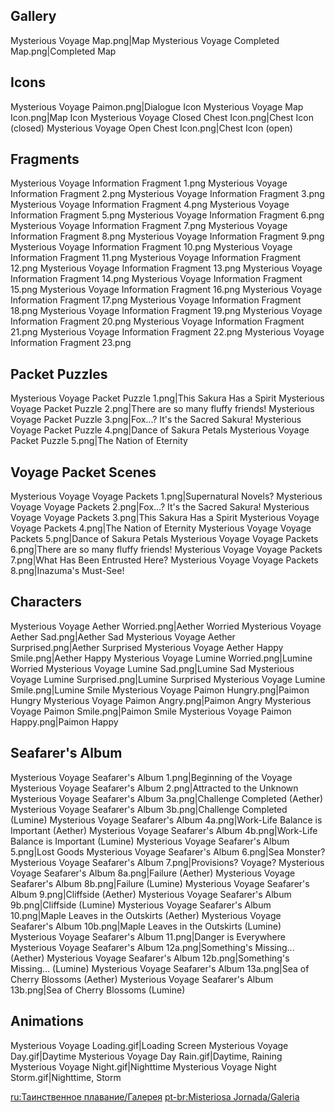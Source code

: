{{EventTabs}}
==Gallery==
<gallery hideaddbutton="true" captionalign="center">
Mysterious Voyage Map.png|Map
Mysterious Voyage Completed Map.png|Completed Map
</gallery>

==Icons==
<gallery hideaddbutton="true" captionalign="center">
Mysterious Voyage Paimon.png|Dialogue Icon
Mysterious Voyage Map Icon.png|Map Icon
Mysterious Voyage Closed Chest Icon.png|Chest Icon (closed)
Mysterious Voyage Open Chest Icon.png|Chest Icon (open)
</gallery>

==Fragments==
<gallery hideaddbutton="true" captionalign="center">
Mysterious Voyage Information Fragment 1.png
Mysterious Voyage Information Fragment 2.png
Mysterious Voyage Information Fragment 3.png
Mysterious Voyage Information Fragment 4.png
Mysterious Voyage Information Fragment 5.png
Mysterious Voyage Information Fragment 6.png
Mysterious Voyage Information Fragment 7.png
Mysterious Voyage Information Fragment 8.png
Mysterious Voyage Information Fragment 9.png
Mysterious Voyage Information Fragment 10.png
Mysterious Voyage Information Fragment 11.png
Mysterious Voyage Information Fragment 12.png
Mysterious Voyage Information Fragment 13.png
Mysterious Voyage Information Fragment 14.png
Mysterious Voyage Information Fragment 15.png
Mysterious Voyage Information Fragment 16.png
Mysterious Voyage Information Fragment 17.png
Mysterious Voyage Information Fragment 18.png
Mysterious Voyage Information Fragment 19.png
Mysterious Voyage Information Fragment 20.png
Mysterious Voyage Information Fragment 21.png
Mysterious Voyage Information Fragment 22.png
Mysterious Voyage Information Fragment 23.png
</gallery>

==Packet Puzzles==
<gallery hideaddbutton="true" captionalign="center">
Mysterious Voyage Packet Puzzle 1.png|This Sakura Has a Spirit
Mysterious Voyage Packet Puzzle 2.png|There are so many fluffy friends!
Mysterious Voyage Packet Puzzle 3.png|Fox...? It's the Sacred Sakura!
Mysterious Voyage Packet Puzzle 4.png|Dance of Sakura Petals
Mysterious Voyage Packet Puzzle 5.png|The Nation of Eternity
</gallery>

==Voyage Packet Scenes==
<gallery hideaddbutton="true" captionalign="center">
Mysterious Voyage Voyage Packets 1.png|Supernatural Novels?
Mysterious Voyage Voyage Packets 2.png|Fox...? It's the Sacred Sakura!
Mysterious Voyage Voyage Packets 3.png|This Sakura Has a Spirit
Mysterious Voyage Voyage Packets 4.png|The Nation of Eternity
Mysterious Voyage Voyage Packets 5.png|Dance of Sakura Petals
Mysterious Voyage Voyage Packets 6.png|There are so many fluffy friends!
Mysterious Voyage Voyage Packets 7.png|What Has Been Entrusted Here?
Mysterious Voyage Voyage Packets 8.png|Inazuma's Must-See!
</gallery>

==Characters==
<gallery hideaddbutton="true" captionalign="center">
Mysterious Voyage Aether Worried.png|Aether Worried
Mysterious Voyage Aether Sad.png|Aether Sad
Mysterious Voyage Aether Surprised.png|Aether Surprised
Mysterious Voyage Aether Happy Smile.png|Aether Happy
Mysterious Voyage Lumine Worried.png|Lumine Worried
Mysterious Voyage Lumine Sad.png|Lumine Sad
Mysterious Voyage Lumine Surprised.png|Lumine Surprised
Mysterious Voyage Lumine Smile.png|Lumine Smile
Mysterious Voyage Paimon Hungry.png|Paimon Hungry
Mysterious Voyage Paimon Angry.png|Paimon Angry
Mysterious Voyage Paimon Smile.png|Paimon Smile
Mysterious Voyage Paimon Happy.png|Paimon Happy
</gallery>

==Seafarer's Album==
<gallery hideaddbutton="true" captionalign="center">
Mysterious Voyage Seafarer's Album 1.png|Beginning of the Voyage
Mysterious Voyage Seafarer's Album 2.png|Attracted to the Unknown
Mysterious Voyage Seafarer's Album 3a.png|Challenge Completed (Aether)
Mysterious Voyage Seafarer's Album 3b.png|Challenge Completed (Lumine)
Mysterious Voyage Seafarer's Album 4a.png|Work-Life Balance is Important (Aether)
Mysterious Voyage Seafarer's Album 4b.png|Work-Life Balance is Important (Lumine)
Mysterious Voyage Seafarer's Album 5.png|Lost Goods
Mysterious Voyage Seafarer's Album 6.png|Sea Monster?
Mysterious Voyage Seafarer's Album 7.png|Provisions? Voyage?
Mysterious Voyage Seafarer's Album 8a.png|Failure (Aether)
Mysterious Voyage Seafarer's Album 8b.png|Failure (Lumine)
Mysterious Voyage Seafarer's Album 9.png|Cliffside (Aether)
Mysterious Voyage Seafarer's Album 9b.png|Cliffside (Lumine)
Mysterious Voyage Seafarer's Album 10.png|Maple Leaves in the Outskirts (Aether)
Mysterious Voyage Seafarer's Album 10b.png|Maple Leaves in the Outskirts (Lumine)
Mysterious Voyage Seafarer's Album 11.png|Danger is Everywhere
Mysterious Voyage Seafarer's Album 12a.png|Something's Missing... (Aether)
Mysterious Voyage Seafarer's Album 12b.png|Something's Missing... (Lumine)
Mysterious Voyage Seafarer's Album 13a.png|Sea of Cherry Blossoms (Aether)
Mysterious Voyage Seafarer's Album 13b.png|Sea of Cherry Blossoms (Lumine)
</gallery>

==Animations==
<gallery hideaddbutton="true" captionalign="center">
Mysterious Voyage Loading.gif|Loading Screen
Mysterious Voyage Day.gif|Daytime
Mysterious Voyage Day Rain.gif|Daytime, Raining
Mysterious Voyage Night.gif|Nighttime
Mysterious Voyage Night Storm.gif|Nighttime, Storm
</gallery>

[[ru:Таинственное плавание/Галерея]]
[[pt-br:Misteriosa Jornada/Galeria]]
